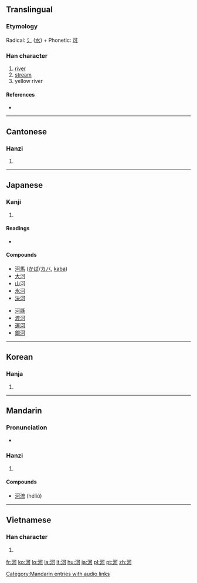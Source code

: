 ==Translingual==

===Etymology===
Radical: [[氵]] ([[水]]) + Phonetic: [[可]]

===Han character===
{{Han char|rn=85|rad=水|as=05|sn=8|four=3112<sub>0</sub>|canj=水一弓口 (EMNR)|ids=⿰[[氵]][[可]]}}

# [[river]]
# [[stream]]
# yellow river<!-- I can't seem to verify this one -->

====References====
* {{Han ref|kx=0613.090|dkj=17245|dj=1006.080|hdz=31582.030|uh=6CB3|ud=27827|bh=AA65|bd=43621}}

----

==Cantonese==

===Hanzi===
{{yue-hanzi|jyut=|y=[[ho4]]}}

# {{defn|Cantonese|sort=水05}}

----

==Japanese==

===Kanji===
{{ja-kanji|grade=5|rs=水05}}

# {{defn|Japanese|sort=水05}}

====Readings====
* {{ja-readings|on=[[か]] (ka)|kun=[[かわ]] (kawa)}}

====Compounds====
{{top2}}
* [[河馬]] ([[かば]]/[[カバ]], [[kaba]])
* [[大河]]
* [[山河]]
* [[氷河]]
* [[決河]]
{{mid2}}
* [[河豚]]
* [[渡河]]
* [[運河]]
* [[銀河]]

{{bottom2}}

----

==Korean==

===Hanja===
{{ko-hanja|hangeul=하|eumhun=|rv=ha|mr=ha|y=ha}}

# {{defn|Korean|sort=水05}}

----

==Mandarin==

===Pronunciation===
*{{audio|zh-hé.ogg|audio}}

===Hanzi===
{{cmn-hanzi|pin=[[hé]] ([[he2]]), [[mí]] ([[mi2]]), [[nǐ]] ([[ni3]])|wg=ho<sup>2</sup>, mi<sup>2</sup>, ni<sup>3</sup>}}

# {{defn|Mandarin|sort=水05}}

====Compounds====
* [[河流]] (héliú)

[[Category:Mandarin entries with audio links]]
----

==Vietnamese==

===Han character===
{{vi-hantu|[[hà]]|rs=水05}}

# {{defn|Vietnamese|sort=水05}}

[[fr:河]]
[[ko:河]]
[[lo:河]]
[[la:河]]
[[lt:河]]
[[hu:河]]
[[ja:河]]
[[pl:河]]
[[pt:河]]
[[zh:河]]